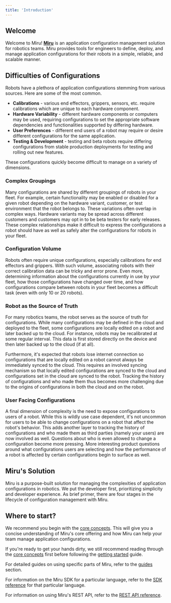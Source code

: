 ```yaml
---
title: 'Introduction'
---
```



## Welcome
Welcome to Miru! **[Miru](https://configs.miruml.com/configs)** is an application configuration management solution for robotics teams. Miru provides tools for engineers to define, deploy, and manage application configurations for their robots in a simple, reliable, and scalable manner.

## Difficulties of Configurations
Robots have a plethora of application configurations stemming from various sources. Here are some of the most common.

- **Calibrations** - various end effectors, grippers, sensors, etc. require calibrations which are unique to each hardware component.
- **Hardware Variability** - different hardware components or computers may be used, requiring configurations to set the appropriate software dependencies and functionalities supported by differing hardware.
- **User Preferences** - different end users of a robot may require or desire different configurations for the same application.
- **Testing & Development** - testing and beta robots require differing configurations from stable production deployments for testing and rolling out new features.

These configurations quickly become difficult to manage on a variety of dimensions.

### Complex Groupings
Many configurations are shared by different groupings of robots in your fleet. For example, certain functionality may be enabled or disabled for a given robot depending on the hardware variant, customer, or test environment that the robot belongs to. These variations often overlap in complex ways. Hardware variants may be spread across different customers and customers may opt in to be beta testers for early releases. These complex relationships make it difficult to express the configurations a robot should have as well as safely alter the configurations for robots in your fleet. 

### Configuration Volume
Robots often require unique configurations, especially calibrations for end effectors and grippers. With such volume, associating robots with their correct calibration data can be tricky and error prone. Even more, determining information about the configurations currently in use by your fleet, how those configurations have changed over time, and how configurations compare between robots in your fleet becomes a difficult task (even with only 10 or 20 robots). 

### Robot as the Source of Truth
For many robotics teams, the robot serves as the source of truth for configurations. While many configurations may be defined in the cloud and deployed to the fleet, some configurations are locally edited on a robot and later backed up to the cloud. For instance, robots may be recalibrated at some regular interval. This data is first stored directly on the device and then later backed up to the cloud (if at all). 

Furthermore, it's expected that robots lose internet connection so configurations that are locally edited on a robot cannot always be immediately synced to the cloud. This requires an involved syncing mechanism so that locally edited configurations are synced to the cloud and configurations set in the cloud are synced to the robot. Tracking the history of configurations and who made them thus becomes more challenging due to the origins of configurations in both the cloud and on the robot.

### User Facing Configurations
A final dimension of complexity is the need to expose configurations to users of a robot. While this is wildly use case dependent, it's not uncommon for users to be able to change configurations on a robot that affect the robot's behavior. This adds another layer to tracking the history of configurations and who made them as third parties (namely your users) are now involved as well. Questions about who is even allowed to change a configuration become more pressing. More interesting product questions around what configurations users are selecting and how the performance of a robot is affected by certain configurations begin to surface as well.

## Miru's Solution
Miru is a purpose-built solution for managing the complexities of application configurations in robotics. We put the developer first, prioritizing simplicity and developer experience. As brief primer, there are four stages in the lifecycle of configuration management with Miru.

<MiruWorkflowOverview />

## Where to start?

We recommend you begin with the [core concepts](/pages/core-concepts). This will give you a concise understanding of Miru's core offering and how Miru can help your team manage application configurations. 

If you're ready to get your hands dirty, we still recommend reading through the [core concepts](/pages/core-concepts) first before following the [getting started](/pages/getting-started) guide.

For detailed guides on using specific parts of Miru, refer to the [guides](/pages/guides) section.

For information on the Miru SDK for a particular language, refer to the [SDK reference](/pages/sdk-reference) for that particular language.

For information on using Miru's REST API, refer to the [REST API reference](/api-reference).